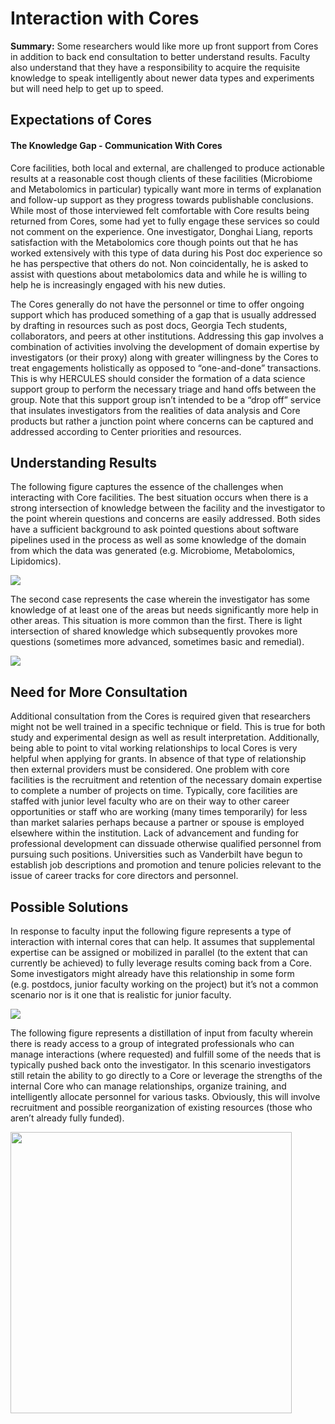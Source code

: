 # Interaction with Cores

**Summary:** Some researchers would like more up front support from Cores in addition to back end consultation to better understand results. Faculty also understand that they have a responsibility to acquire the requisite knowledge to speak intelligently about newer data types and experiments but will need help to get up to speed. 
 
## Expectations of Cores

#### The Knowledge Gap - Communication With Cores 

Core facilities, both local and external, are challenged to produce actionable results at a reasonable cost though clients of these facilities (Microbiome and Metabolomics in particular) typically want more in terms of explanation and follow-up support as they progress towards publishable conclusions. While most of those interviewed felt comfortable with Core results being returned from Cores, some had yet to fully engage these services so could not comment on the experience. One investigator, Donghai Liang, reports satisfaction with the Metabolomics core though points out that he has worked extensively with this type of data during his Post doc experience so he has perspective that others do not. Non coincidentally, he is asked to assist with questions about metabolomics data and while he is willing to help he is increasingly engaged with his new duties.  

The Cores generally do not have the personnel or time to offer ongoing support which has produced something of a gap that is usually addressed by drafting in resources  such as post docs, Georgia Tech students, collaborators, and peers at other institutions. Addressing this gap involves a combination of activities involving the development of domain expertise by investigators (or their proxy) along with greater willingness by the Cores to treat engagements holistically as opposed to "one-and-done" transactions. This is why HERCULES should consider the formation of a data science support group to perform the necessary triage and hand offs between the group. Note that this support group isn't intended to be a "drop off" service that insulates investigators from the realities of data analysis and Core products but rather a junction point where concerns can be captured and addressed according to Center priorities and resources. 

## Understanding Results

The following figure captures the essence of the challenges when interacting with Core facilities. The best situation occurs when there is a strong intersection of knowledge between the facility and the investigator to the point wherein questions and concerns are easily addressed. Both sides have a sufficient background to ask pointed questions about software pipelines used in the process as well as some knowledge of the domain from which the data was generated (e.g. Microbiome, Metabolomics, Lipidomics). 

![](./PICS/core.png)

The second case represents the case wherein the investigator has some knowledge of at least one of the areas but needs significantly more help in other areas. This situation is more common than the first. There is light intersection of shared knowledge which subsequently provokes more questions (sometimes more advanced, sometimes basic and remedial).

![](./PICS/core2.png)

## Need for More Consultation 

Additional consultation from the Cores is required given that researchers might not be well trained in a specific technique or field. This is true for both study and experimental design as well as result interpretation. Additionally, being able to point to vital working relationships to local Cores is very helpful when applying for grants. In absence of that type of relationship then external providers must be considered. One problem with core facilities is the recruitment and retention of the necessary domain expertise to complete a number of projects on time. Typically, core facilities are staffed with junior level faculty who are on their way to other career opportunities or staff who are working (many times temporarily) for less than market salaries perhaps because a partner or spouse is employed elsewhere within the institution. Lack of advancement and funding for professional development can dissuade otherwise qualified personnel from pursuing such positions. Universities such as Vanderbilt have begun to establish job descriptions and promotion and tenure policies relevant to the issue of career tracks for core directors and personnel.

## Possible Solutions 

In response to faculty input the following figure represents a type of interaction with internal cores that can help. It assumes that supplemental expertise can be assigned or mobilized in parallel (to the extent that can currently be achieved) to fully leverage results coming back from a Core. Some investigators might already have this relationship in some form (e.g. postdocs, junior faculty working on the project) but it's not a common scenario nor is it one that is realistic for junior faculty.

![](./PICS/coresol.png)


The following figure represents a distillation of input from faculty wherein there is ready access to a group of integrated professionals who can manage interactions (where requested) and fulfill some of the needs that is typically pushed back onto the investigator. In this scenario investigators still retain the ability to go directly to a Core or leverage the strengths of the internal Core who can manage relationships, organize training, and intelligently allocate personnel for various tasks. Obviously, this will involve recruitment and possible reorganization of existing resources (those who aren't already fully funded).

![](./PICS/coresol3.png){width=450px}

